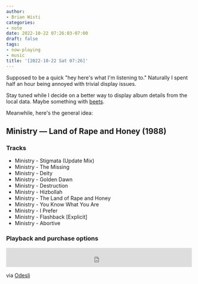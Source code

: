 ```yaml
---
author:
- Brian Wisti
categories:
- note
date: 2022-10-22 07:26:03-07:00
draft: false
tags:
- now-playing
- music
title: '[2022-10-22 Sat 07:26]'
---
```


Supposed to be a quick "hey here's what I'm listening to."
Naturally I spent half an hour being annoyed with trivial display issues.

Stay tuned while I decide on a better way to display album details from the local data.
Maybe something with [beets][beets-io].

[beets-io]: https://beets.io

Meanwhile, here's the general idea:

## Ministry — Land of Rape and Honey (1988)

### Tracks

- Ministry - Stigmata (Update Mix)
- Ministry - The Missing
- Ministry - Deity
- Ministry - Golden Dawn
- Ministry - Destruction
- Ministry - Hizbollah
- Ministry - The Land of Rape and Honey
- Ministry - You Know What You Are
- Ministry - I Prefer
- Ministry - Flashback \[Explicit]
- Ministry - Abortive

### Playback and purchase options

<iframe width="100%" height="52" src="https://odesli.co/embed/?url=https%3A%2F%2Falbum.link%2Fi%2F59390461&theme=light" frameborder="0" allowfullscreen sandbox="allow-same-origin allow-scripts allow-presentation allow-popups allow-popups-to-escape-sandbox" allow="clipboard-read; clipboard-write"></iframe>

via [Odesli][odesli]

[odesli]: https://odesli.co